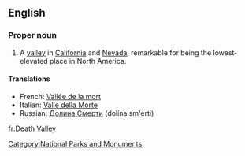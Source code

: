 ==English==
{{wikipedia}}
===Proper noun===
{{en-proper-noun}}

# A [[valley]] in [[California]] and [[Nevada]], remarkable for being the lowest-elevated place in North America.

====Translations====
*French: [[Vallée de la mort]] {{f}}
*Italian: [[Valle della Morte]] {{f}}
*Russian: [[Долина Смерти]] (dolína sm'érti) {{f}}


[[Category:National Parks and Monuments]]

[[fr:Death Valley]]